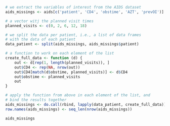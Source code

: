 ```r
# we extract the variables of interest from the AIDS dataset
aids_missings <- aids[c('patient', 'CD4', 'obstime', 'AZT', 'prevOI')]

# a vector witj the planned visit times
planned_visits <- c(0, 2, 6, 12, 18)

# we split the data per patient, i.e., a list of data frames
# with the data of each patient
data_patient <- split(aids_missings, aids_missings$patient)

# a function to work on each element of the list
create_full_data <- function (d) {
    out <- d[rep(1, length(planned_visits)), ]
    out$CD4 <- rep(NA, nrow(out))
    out$CD4[match(d$obstime, planned_visits)] <- d$CD4
    out$obstime <- planned_visits
    out
}

# apply the function from above in each element of the list, and
# bind the results together
aids_missings <- do.call(rbind, lapply(data_patient, create_full_data))
row.names(aids_missings) <- seq_len(nrow(aids_missings))

aids_missings
```
